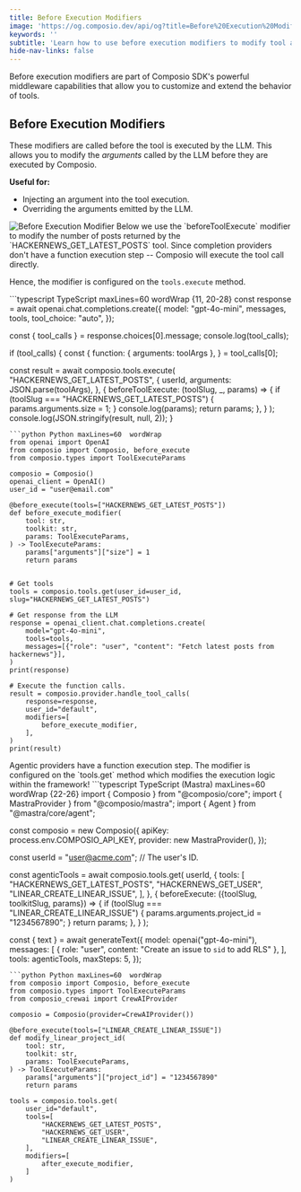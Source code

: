 ```yaml
---
title: Before Execution Modifiers
image: 'https://og.composio.dev/api/og?title=Before%20Execution%20Modifiers' # image for socials
keywords: ''
subtitle: 'Learn how to use before execution modifiers to modify tool arguments before execution.'
hide-nav-links: false
---
```


Before execution modifiers are part of Composio SDK's powerful middleware capabilities that allow you to customize and extend the behavior of tools.

## Before Execution Modifiers

These modifiers are called before the tool is executed by the LLM. This allows you to modify the _arguments_ called by the LLM before they are executed by Composio.

**Useful for:**

- Injecting an argument into the tool execution.
- Overriding the arguments emitted by the LLM.

<Frame>
  <img src="../../../assets/images/before-execute.png" alt="Before Execution Modifier" />
</Frame>

<Note>
  Below we use the `beforeToolExecute` modifier to modify the number of posts returned by the
  `HACKERNEWS_GET_LATEST_POSTS` tool.
</Note>

<Tabs>
<Tab title="With Chat Completions">
Since completion providers don't have a function execution step -- Composio will execute the tool call directly.

Hence, the modifier is configured on the `tools.execute` method.

<CodeGroup>
```typescript TypeScript maxLines=60 wordWrap {11, 20-28}
const response = await openai.chat.completions.create({
  model: "gpt-4o-mini",
  messages,
  tools,
  tool_choice: "auto",
});

const { tool_calls } = response.choices[0].message;
console.log(tool_calls);

if (tool_calls) {
  const {
    function: { arguments: toolArgs },
  } = tool_calls[0];

  const result = await composio.tools.execute(
    "HACKERNEWS_GET_LATEST_POSTS",
    {
      userId,
      arguments: JSON.parse(toolArgs),
    },
    {
      beforeToolExecute: (toolSlug, _, params) => {
        if (toolSlug === "HACKERNEWS_GET_LATEST_POSTS") {
          params.arguments.size = 1;
        }
        console.log(params);
        return params;
      },
    }
  );
  console.log(JSON.stringify(result, null, 2));
}

```
```python Python maxLines=60  wordWrap
from openai import OpenAI
from composio import Composio, before_execute
from composio.types import ToolExecuteParams

composio = Composio()
openai_client = OpenAI()
user_id = "user@email.com"

@before_execute(tools=["HACKERNEWS_GET_LATEST_POSTS"])
def before_execute_modifier(
    tool: str,
    toolkit: str,
    params: ToolExecuteParams,
) -> ToolExecuteParams:
    params["arguments"]["size"] = 1
    return params


# Get tools
tools = composio.tools.get(user_id=user_id, slug="HACKERNEWS_GET_LATEST_POSTS")

# Get response from the LLM
response = openai_client.chat.completions.create(
    model="gpt-4o-mini",
    tools=tools,
    messages=[{"role": "user", "content": "Fetch latest posts from hackernews"}],
)
print(response)

# Execute the function calls.
result = composio.provider.handle_tool_calls(
    response=response,
    user_id="default",
    modifiers=[
        before_execute_modifier,
    ],
)
print(result)
```

</CodeGroup>
</Tab>

<Tab title="With Agentic Frameworks">
Agentic providers have a function execution step.
The modifier is configured on the `tools.get` method which modifies the execution logic within the framework!

<CodeGroup>
```typescript TypeScript (Mastra) maxLines=60  wordWrap {22-26}
import { Composio } from "@composio/core";
import { MastraProvider } from "@composio/mastra";
import { Agent } from "@mastra/core/agent";

const composio = new Composio({
  apiKey: process.env.COMPOSIO_API_KEY,
  provider: new MastraProvider(),
});

const userId = "user@acme.com"; // The user's ID.

const agenticTools = await composio.tools.get(
  userId,
  {
    tools: [
      "HACKERNEWS_GET_LATEST_POSTS",
      "HACKERNEWS_GET_USER",
      "LINEAR_CREATE_LINEAR_ISSUE",
    ],
  },
  {
    beforeExecute: ({toolSlug, toolkitSlug, params}) => {
      if (toolSlug === "LINEAR_CREATE_LINEAR_ISSUE") {
        params.arguments.project_id = "1234567890";
      }
      return params;
    },
  }
);

const { text } = await generateText({
  model: openai("gpt-4o-mini"),
  messages: [
    { role: "user", content: "Create an issue to `sid` to add RLS" },
  ],
  tools: agenticTools,
  maxSteps: 5,
});

```
```python Python maxLines=60  wordWrap
from composio import Composio, before_execute
from composio.types import ToolExecuteParams
from composio_crewai import CrewAIProvider

composio = Composio(provider=CrewAIProvider())

@before_execute(tools=["LINEAR_CREATE_LINEAR_ISSUE"])
def modify_linear_project_id(
    tool: str,
    toolkit: str,
    params: ToolExecuteParams,
) -> ToolExecuteParams:
    params["arguments"]["project_id"] = "1234567890"
    return params

tools = composio.tools.get(
    user_id="default",
    tools=[
        "HACKERNEWS_GET_LATEST_POSTS",
        "HACKERNEWS_GET_USER",
        "LINEAR_CREATE_LINEAR_ISSUE",
    ],
    modifiers=[
        after_execute_modifier,
    ]
)
```

</CodeGroup>
</Tab>
</Tabs>
